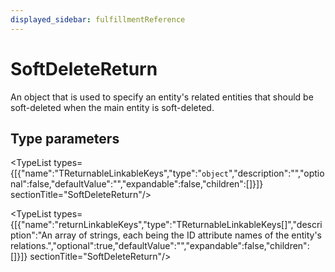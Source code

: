 ```yaml
---
displayed_sidebar: fulfillmentReference
---
```



# SoftDeleteReturn

An object that is used to specify an entity's related entities that should be soft-deleted when the main entity is soft-deleted.

## Type parameters

<TypeList types={[{"name":"TReturnableLinkableKeys","type":"`object`","description":"","optional":false,"defaultValue":"","expandable":false,"children":[]}]}  sectionTitle="SoftDeleteReturn"/>

<TypeList types={[{"name":"returnLinkableKeys","type":"TReturnableLinkableKeys[]","description":"An array of strings, each being the ID attribute names of the entity's relations.","optional":true,"defaultValue":"","expandable":false,"children":[]}]}  sectionTitle="SoftDeleteReturn"/>
